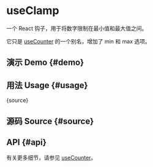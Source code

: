 # useClamp


<HooksType category="State" />

一个 React 钩子，用于将数字限制在最小值和最大值之间。

它只是 [useCounter](/reference/use-counter) 的一个别名，增加了 min 和 max 选项。

## 演示 Demo {#demo}


<App />

## 用法 Usage {#usage}


<RawCode>{source}</RawCode>

## 源码 Source {#source}


<Source />

## API {#api}

有关更多细节，请参见 [useCounter](/reference/use-counter)。
